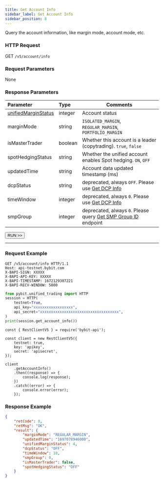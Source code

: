 ```yaml
---
title: Get Account Info
sidebar_label: Get Account Info
sidebar_position: 8
---
```

Query the account information, like margin mode, account mode, etc.

### HTTP Request
GET `/v5/account/info`

### Request Parameters
None

### Response Parameters
| Parameter | Type | Comments|
|:----- |:-----|----- |
|[unifiedMarginStatus](../enum#unifiedmarginstatus) |integer |Account status |
|marginMode |string |`ISOLATED_MARGIN`, `REGULAR_MARGIN`, `PORTFOLIO_MARGIN`|
|isMasterTrader |boolean |Whether this account is a leader (copytrading). `true`, `false` |
|spotHedgingStatus |string |Whether the unified account enables Spot hedging. `ON`, `OFF` |
|updatedTime |string |Account data updated timestamp (ms)|
|dcpStatus |string |deprecated, always `OFF`. Please use [Get DCP Info](dcp-info#)|
|timeWindow |integer |deprecated, always `0`. Please use [Get DCP Info](dcp-info#)|
|smpGroup |integer |deprecated, always `0`. Please query [Get SMP Group ID](smp-group#) endpoint |

<a href="/api-explorer/v5/account/account-info"><Button>RUN >></Button></a>

---

### Request Example

<Tabs groupId="programming-languages">
<TabItem value="http" label="HTTP">

```http
GET /v5/account/info HTTP/1.1
Host: api-testnet.bybit.com
X-BAPI-SIGN: XXXXX
X-BAPI-API-KEY: XXXXX
X-BAPI-TIMESTAMP: 1672129307221
X-BAPI-RECV-WINDOW: 5000
```

</TabItem>
<TabItem value="python" label="Python">

```python
from pybit.unified_trading import HTTP
session = HTTP(
    testnet=True,
    api_key="xxxxxxxxxxxxxxxxxx",
    api_secret="xxxxxxxxxxxxxxxxxxxxxxxxxxxxxxxxxxxx",
)
print(session.get_account_info())
```

</TabItem>
<TabItem value="Node" label="Node.js">

```n4js
const { RestClientV5 } = require('bybit-api');

const client = new RestClientV5({
    testnet: true,
    key: 'apikey',
    secret: 'apisecret',
});

client
    .getAccountInfo()
    .then((response) => {
        console.log(response);
    })
    .catch((error) => {
        console.error(error);
    });
```

</TabItem>
</Tabs>

### Response Example

```json
{
    "retCode": 0,
    "retMsg": "OK",
    "result": {
        "marginMode": "REGULAR_MARGIN",
        "updatedTime": "1697078946000",
        "unifiedMarginStatus": 4,
        "dcpStatus": "OFF",
        "timeWindow": 10,
        "smpGroup": 0,
        "isMasterTrader": false,
        "spotHedgingStatus": "OFF"
    }
}
```
